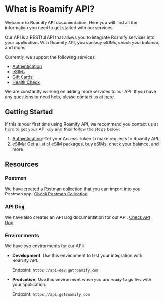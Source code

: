 # What is Roamify API?

Welcome to Roamify API documentation. Here you will find all the information you need to get started with our services.

Our API is a RESTful API that allows you to integrate Roamify services into your application. With Roamify API, you can buy eSIMs, check your balance, and more.

Currently, we support the following services:

- [Authentication](/authentication)
- [eSIMs](/esims/overview)
- [Gift Cards](/gift-cards/overview)
- [Health Check](/health)

We are constantly working on adding more services to our API. If you have any questions or need help, please contact us at [here](https://partner.getroamify.com/sign-up).

## Getting Started
If this is your first time using Roamify API, we recommend you contact us at [here](https://partner.getroamify.com/sign-up) to get your API key and then follow the steps below:

1. [Authentication](/authentication): Get your Access Token to make requests to Roamify API.
2. [eSIMs](/esims/overview): Get a list of eSIM packages, buy eSIMs, check your balance, and more.

## Resources

### Postman

We have created a Postman collection that you can import into your Postman app.
[Check Postman Collection](https://www.postman.com/roamifyhq/roamify-developers/overview)

### API Dog

We have also created an API Dog documentation for our API.
[Check API Dog](https://roamify.apidog.io/)

### Environments

We have two environments for our API:

- **Development**: Use this environment to test your integration with Roamify API.

  Endpoint: `https://api-dev.getroamify.com`

- **Production**: Use this environment when you are ready to go live with your application.

  Endpoint: `https://api.getroamify.com`